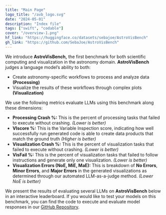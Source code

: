 ```yaml
---
title: "Main Page"
logo_title: "/avb_logo.svg"
date: "2024-05-01"
description: "Index file"
tags: ["swift", "codable"]
cover: "/overview-1.png"
hf_link: "https://huggingface.co/datasets/sebajoe/AstroVisBench"
gh_link: "https://github.com/SebaJoe/AstroVisBench"
---
```


We introduce **AstroVisBench,** the first benchmark for both scientific computing and visualization in the astronomy domain.
**AstroVisBench** judges a language model’s ability to both: 
- Create astronomy-specific workflows to process and analyze data **(Processing)** 
- Visualize the results of these workflows through complex plots **(Visualization)** 


We use the following metrics evaluate LLMs using this benchmark along these dimensions:
- **Processing Crash %:** This is the percent of processing tasks that failed to execute without crashing. *(Lower is better)*
- **VIscore %:** This is the Variable Inspection score, indicating how well successfully run generated code is able to create data products that match the ground truth *(Higher is better)*
- **Visualization Crash %:** This is the percent of visualization tasks that failed to execute without crashing. *(Lower is better)*
- **VisFail %:** This is the percent of visualization tasks that failed to follow instructions and generate only one visualization. *(Lower is better)*
- **Visualization Errors (NoE, MiE, MaE):** This is breakdown of **No Errors**, **Minor Errors**, and **Major Errors** in the generated visualizations as determined through our automated LLM-as-a-judge method. *(Lower NoE is better)*

We present the results of evaluating several LLMs on **AstroVisBench** below in an interactive leaderboard.
If you would like to test your models on this benchmark, you can find the code to execute and evaluate model responses in our [GitHub Repository](https://github.com/SebaJoe/AstroVisBench). 
